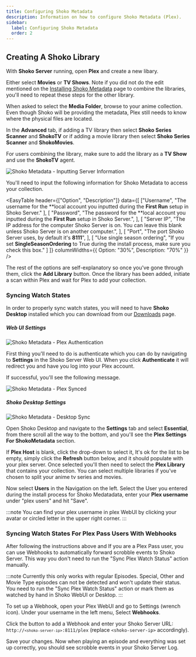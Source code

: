 ```yaml
---
title: Configuring Shoko Metadata
description: Information on how to configure Shoko Metadata (Plex).
sidebar:
  label: Configuring Shoko Metadata
  order: 2
---
```



## Creating A Shoko Library

With **Shoko Server** running, open **Plex** and create a new libary.

Either select **Movies** or **TV Shows**. Note if you did not do the edit mentioned on the [Installing Shoko Metadata](../installing-shoko-metadata) page to combine the libraries, you'll need to repeat these steps for the other library.

When asked to select the **Media Folder**, browse to your anime collection. Even though Shoko will be providing the metadata, Plex still needs to know where the physical files are located.

In the **Advanced** tab, if adding a TV library then select **Shoko Series Scanner** and **ShokoTV** or if adding a movie library then select **Shoko Series Scanner** and **ShokoMovies**.

For users combining the library, make sure to add the library as a **TV Show** and use the **ShokoTV** agent.

![Shoko Metadata - Inputting Server Information](./src/assets/shoko-metadata/Shoko-Metadata-Inputing-Server-Info.jpg)

You'll need to input the following information for Shoko Metadata to access your collection.

<EasyTable
    header={["Option", "Description"]}
    data={[
      ["Username",
       "The username for the **local account you inputted during the **First Run** setup in Shoko Server."
      ],
      [
        "Password",
        "The password for the **local account you inputted during the **First Run** setup in Shoko Server.",
      ],
      [
        "Server IP",
        "The IP address for the computer Shoko Server is on. You can leave this blank unless Shoko Server is on another computer.",
      ],
      [
        "Port",
        "The port Shoko Server uses, by default it's **8111**",
      ],
      [
        "Use single season ordering",
        "If you set **SingleSeasonOrdering** to True during the install process, make sure you check this box."
      ]
    ]}
    columnWidths={{ Option: "30%", Description: "70%" }}
  />

The rest of the options are self-explanatory so once you've gone through them, click the **Add Library** button. Once the library has been added, initiate a scan within Plex and wait for Plex to add your collection.

### Syncing Watch States

In order to properly sync watch states, you will need to have **Shoko Desktop** installed which you can download from our [Downloads](https://shokoanime.com/downloads) page.

##### Web UI Settings

![Shoko Metadata - Plex Authentication](./src/assets/shoko-metadata/Shoko-Metadata-Plex-Auth.jpg)

First thing you'll need to do is authenticate which you can do by navigating to **Settings** in the Shoko Server Web UI. When you click **Authenticate** it will redirect you and have you log into your Plex account.

If successful, you'll see the following message.

![Shoko Metadata - Plex Synced](./src/assets/shoko-metadata/Shoko-Metadata-Plex-Synced.jpg)

##### Shoko Desktop Settings

![Shoko Metadata - Desktop Sync](./src/assets/shoko-metadata/Shoko-Metadata-Desktop-Sync.jpg)

Open Shoko Desktop and navigate to the **Settings** tab and select **Essential**, from there scroll all the way to the bottom, and you'll see the **Plex Settings For ShokoMetadata** section.

If **Plex Host** is blank, click the drop-down to select it, It's ok for the list to be empty, simply click the **Refresh** button below, and it should populate with your plex server. Once selected you'll then need to select the **Plex Library** that contains your collection. You can select multiple libraries if you've chosen to split your anime tv series and movies.

Now select **Users** in the Navigation on the left. Select the User you entered during the install process for Shoko Medatadata, enter your **Plex username** under "plex users" and hit "Save".

:::note
You can find your plex username in plex WebUI by clicking your avatar or circled letter in the upper right corner.
:::

### Syncing Watch States For Plex Pass Users With Webhooks

After following the instructions above and  If you are a Plex Pass user, you can use Webhooks to automatically forward scrobble events to Shoko Server.
This way you don't need to run the "Sync Plex Watch Status" action manually.

:::note
Currently this only works with regular Episodes. Special, Other and Movie Type episodes can not be detected and won't update their status.
You need to run the "Sync Plex Watch Status" action or mark them as watched by hand in Shoko WebUI or Desktop.
:::

To set up a Webhook, open your Plex WebUI and go to Settings (wrench icon). Under your username in the left menu, Select **Webhooks**.

Click the button to add a Webhook and enter your Shoko Server URL: <code>http://`<shoko-server-ip>`:8111/plex</code> (replace `<shoko-server-ip>` accordingly).

Save your changes. Now when playing an episode and everything was set up correctly, you should see scrobble events in your Shoko Server Log.
